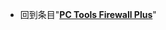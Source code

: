 {{LSR
|article = PC Tools Firewall Plus
|latest_release_version = 7.0.0.111
|latest_release_date = {{release date|2010|11|30}}
}}<noinclude>
*回到条目"'''[[PC Tools Firewall Plus]]'''"
[[Category:最新稳定版模板|{{SUBPAGENAME}}]]
</noinclude>